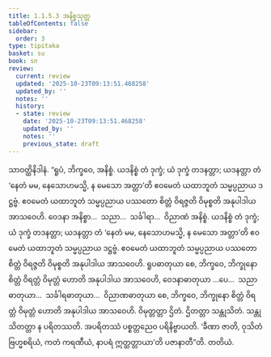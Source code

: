 ```yaml
---
title: 1.1.5.3 အနိစ္စသုတ္တ
tableOfContents: false
sidebar:
  order: 3
type: tipitaka
basket: su
book: sn
review:
  current: review
  updated: '2025-10-23T09:13:51.468258'
  updated_by: ''
  notes: ''
  history:
  - state: review
    date: '2025-10-23T09:13:51.468258'
    updated_by: ''
    notes: ''
    previous_state: draft
---
```



<ReviewStatus review={frontmatter.review} showDetails={true} />

<HypothesisAnnotation frontmatter={frontmatter} />

<DynamicBreadcrumb />

<Division number="45" book="sn" e="ch" v="18" p="286">

<Paragraph number="199" book="sn">
သာဝတ္ထိနိဒါနံ. “ရူပံ, ဘိက္ခဝေ, အနိစ္စံ. ယဒနိစ္စံ တံ ဒုက္ခံ; ယံ ဒုက္ခံ တဒနတ္တာ; ယဒနတ္တာ တံ ‘နေတံ မမ, နေသောဟမသ္မိ, န မေသော အတ္တာ’တိ ဧဝမေတံ ယထာဘူတံ သမ္မပ္ပညာယ ဒဋ္ဌဗ္ဗံ. ဧဝမေတံ ယထာဘူတံ သမ္မပ္ပညာယ ပဿတော စိတ္တံ ဝိရဇ္ဇတိ ဝိမုစ္စတိ အနုပါဒါယ အာသဝေဟိ. ဝေဒနာ အနိစ္စာ…  သညာ…  သင်္ခါရာ…  ဝိညာဏံ အနိစ္စံ. ယဒနိစ္စံ တံ ဒုက္ခံ; ယံ ဒုက္ခံ တဒနတ္တာ; ယဒနတ္တာ တံ ‘နေတံ မမ, နေသောဟမသ္မိ, န မေသော အတ္တာ’တိ ဧဝမေတံ ယထာဘူတံ သမ္မပ္ပညာယ ဒဋ္ဌဗ္ဗံ. ဧဝမေတံ ယထာဘူတံ သမ္မပ္ပညာယ ပဿတော စိတ္တံ ဝိရဇ္ဇတိ ဝိမုစ္စတိ အနုပါဒါယ အာသဝေဟိ. ရူပဓာတုယာ စေ, ဘိက္ခဝေ, ဘိက္ခုနော စိတ္တံ ဝိရတ္တံ ဝိမုတ္တံ ဟောတိ အနုပါဒါယ အာသဝေဟိ, ဝေဒနာဓာတုယာ …ပေ…  သညာဓာတုယာ…  သင်္ခါရဓာတုယာ…  ဝိညာဏဓာတုယာ စေ, ဘိက္ခဝေ, ဘိက္ခုနော စိတ္တံ ဝိရတ္တံ ဝိမုတ္တံ ဟောတိ အနုပါဒါယ အာသဝေဟိ. ဝိမုတ္တတ္တာ ဌိတံ. ဌိတတ္တာ သန္တုသိတံ. သန္တုသိတတ္တာ န ပရိတဿတိ. အပရိတဿံ ပစ္စတ္တညေဝ ပရိနိဗ္ဗာယတိ. ‘ခီဏာ ဇာတိ, ဝုသိတံ ဗြဟ္မစရိယံ, ကတံ ကရဏီယံ, နာပရံ ဣတ္ထတ္တာယာ’တိ ပဇာနာတီ”တိ.

</Paragraph>
</Division>

<Paragraph number="200" type="center" book="sn">
တတိယံ.
</Paragraph>